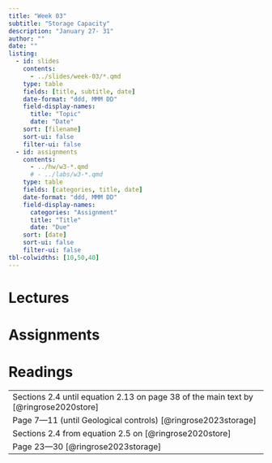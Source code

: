 ```yaml
---
title: "Week 03"
subtitle: "Storage Capacity"
description: "January 27- 31"
author: ""
date: ""
listing:
  - id: slides
    contents:
      - ../slides/week-03/*.qmd
    type: table
    fields: [title, subtitle, date]
    date-format: "ddd, MMM DD"
    field-display-names:
      title: "Topic"
      date: "Date"
    sort: [filename]
    sort-ui: false
    filter-ui: false
  - id: assignments
    contents:
      - ../hw/w3-*.qmd
      # - ../labs/w3-*.qmd
    type: table
    fields: [categories, title, date]
    date-format: "ddd, MMM DD"
    field-display-names:
      categories: "Assignment"
      title: "Title"
      date: "Due"
    sort: [date]
    sort-ui: false
    filter-ui: false
tbl-colwidths: [10,50,40]
---
```


# Lectures

::: {#slides}
:::

# Assignments

::: {#assignments}
:::

# Readings

|                                                                                                           |
|-----------------------------------------------------------------------------------------------------------|
| Sections 2.4 until equation 2.13 on page 38 of the main text by [@ringrose2020store]                      | 
| Page 7---11 (until Geological controls) [@ringrose2023storage]                                            | 
| Sections 2.4 from equation 2.5 on [@ringrose2020store]                                                    | 
| Page 23---30 [@ringrose2023storage]                                                                       | 





